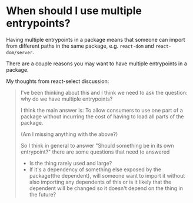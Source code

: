 # When should I use multiple entrypoints?

Having multiple entrypoints in a package means that someone can import from different paths in the same package, e.g. `react-dom` and `react-dom/server`.

There are a couple reasons you may want to have multiple entrypoints in a package.

My thoughts from react-select discussion:

> I've been thinking about this and I think we need to ask the question: why do we have multiple entrypoints?
>
> I think the main answer is: To allow consumers to use one part of a package without incurring the cost of having to load all parts of the package.
>
> (Am I missing anything with the above?)
>
> So I think in general to answer "Should something be in its own entrypoint?" there are some questions that need to answered
>
> - Is the thing rarely used and large?
> - If it's a dependency of something else exposed by the package(the dependent), will someone want to import it without also importing any dependents of this or is it likely that the dependent will be changed so it doesn't depend on the thing in the future?
